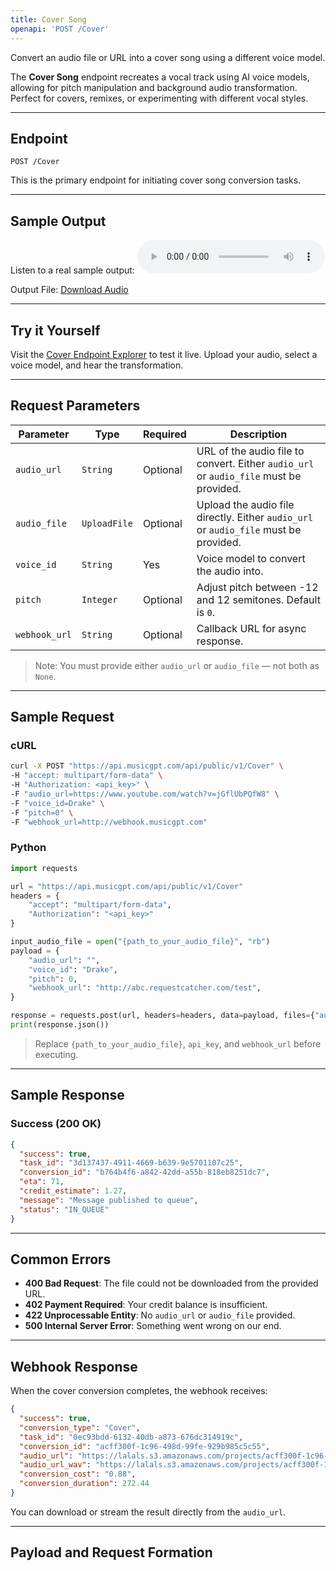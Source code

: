 ```yaml
---
title: Cover Song
openapi: 'POST /Cover'
---
```


Convert an audio file or URL into a cover song using a different voice model.

The **Cover Song** endpoint recreates a vocal track using AI voice models, allowing for pitch manipulation and background audio transformation. Perfect for covers, remixes, or experimenting with different vocal styles.

---

## Endpoint

```http
POST /Cover
```
This is the primary endpoint for initiating cover song conversion tasks.

---

## Sample Output

Listen to a real sample output:
<audio controls="1" controlslist="nodownload nofullscreen noremoteplayback" src="https://lalals.s3.amazonaws.com/projects/acff300f-1c96-498d-99fe-929b985c5c55.mp3">Your browser does not support the audio playback.</audio>

Output File:
<a href="https://lalals.s3.amazonaws.com/projects/acff300f-1c96-498d-99fe-929b985c5c55.wav" target="_blank">Download Audio</a>

---

## Try it Yourself

Visit the [Cover Endpoint Explorer](/api-documentation/endpoint/cover) to test it live. Upload your audio, select a voice model, and hear the transformation.

---

## Request Parameters

| Parameter     | Type         | Required | Description                                                                            |
| ------------- | ------------ | -------- | -------------------------------------------------------------------------------------- |
| `audio_url`   | `String`     | Optional | URL of the audio file to convert. Either `audio_url` or `audio_file` must be provided. |
| `audio_file`  | `UploadFile` | Optional | Upload the audio file directly. Either `audio_url` or `audio_file` must be provided.   |
| `voice_id`    | `String`     | Yes      | Voice model to convert the audio into.                                                 |
| `pitch`       | `Integer`    | Optional | Adjust pitch between -12 and 12 semitones. Default is `0`.                             |
| `webhook_url` | `String`     | Optional | Callback URL for async response.                                                       |

> Note: You must provide either `audio_url` or `audio_file` — not both as `None`.

---

## Sample Request

### cURL

```bash
curl -X POST "https://api.musicgpt.com/api/public/v1/Cover" \
-H "accept: multipart/form-data" \
-H "Authorization: <api_key>" \
-F "audio_url=https://www.youtube.com/watch?v=jGflUbPQfW8" \
-F "voice_id=Drake" \
-F "pitch=0" \
-F "webhook_url=http://webhook.musicgpt.com"
```

### Python

```python
import requests

url = "https://api.musicgpt.com/api/public/v1/Cover"
headers = {
    "accept": "multipart/form-data",
    "Authorization": "<api_key>"
}

input_audio_file = open("{path_to_your_audio_file}", "rb")
payload = {
    "audio_url": "",
    "voice_id": "Drake",
    "pitch": 0,
    "webhook_url": "http://abc.requestcatcher.com/test",
}

response = requests.post(url, headers=headers, data=payload, files={"audio_file": input_audio_file})
print(response.json())
```

> Replace `{path_to_your_audio_file}`, `api_key`, and `webhook_url` before executing.

---

## Sample Response

### Success (200 OK)

```json
{
  "success": true,
  "task_id": "3d137437-4911-4669-b639-9e5701107c25",
  "conversion_id": "b764b4f6-a842-42dd-a55b-818eb8251dc7",
  "eta": 71,
  "credit_estimate": 1.27,
  "message": "Message published to queue",
  "status": "IN_QUEUE"
}
```

---

## Common Errors

* **400 Bad Request**: The file could not be downloaded from the provided URL.
* **402 Payment Required**: Your credit balance is insufficient.
* **422 Unprocessable Entity**: No `audio_url` or `audio_file` provided.
* **500 Internal Server Error**: Something went wrong on our end.

---

## Webhook Response

When the cover conversion completes, the webhook receives:

```json
{
  "success": true,
  "conversion_type": "Cover",
  "task_id": "0ec93bdd-6132-40db-a873-676dc314919c",
  "conversion_id": "acff300f-1c96-498d-99fe-929b985c5c55",
  "audio_url": "https://lalals.s3.amazonaws.com/projects/acff300f-1c96-498d-99fe-929b985c5c55.mp3",
  "audio_url_wav": "https://lalals.s3.amazonaws.com/projects/acff300f-1c96-498d-99fe-929b985c5c55.wav",
  "conversion_cost": "0.88",
  "conversion_duration": 272.44
}
```

You can download or stream the result directly from the `audio_url`.

---

## Payload and Request Formation

